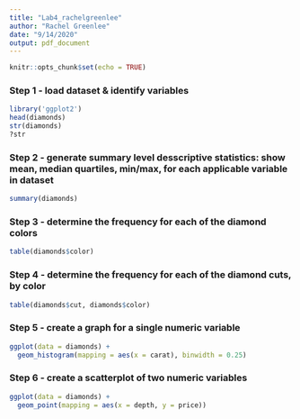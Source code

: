 ```yaml
---
title: "Lab4_rachelgreenlee"
author: "Rachel Greenlee"
date: "9/14/2020"
output: pdf_document
---
```


```r
knitr::opts_chunk$set(echo = TRUE)
```

### Step 1 - load dataset & identify variables

```r
library('ggplot2')
head(diamonds)
str(diamonds)
?str
```

### Step 2 - generate summary level desscriptive statistics: show mean, median quartiles, min/max, for each applicable variable in dataset

```r
summary(diamonds)
```


### Step 3 - determine the frequency for each of the diamond colors

```r
table(diamonds$color)
```

### Step  4 - determine the frequency for each of the diamond cuts, by color

```r
table(diamonds$cut, diamonds$color)
```

### Step  5 - create a graph for a single numeric variable

```r
ggplot(data = diamonds) +
  geom_histogram(mapping = aes(x = carat), binwidth = 0.25)
```

### Step  6 - create a scatterplot of two numeric variables

```r
ggplot(data = diamonds) +
  geom_point(mapping = aes(x = depth, y = price))
```

